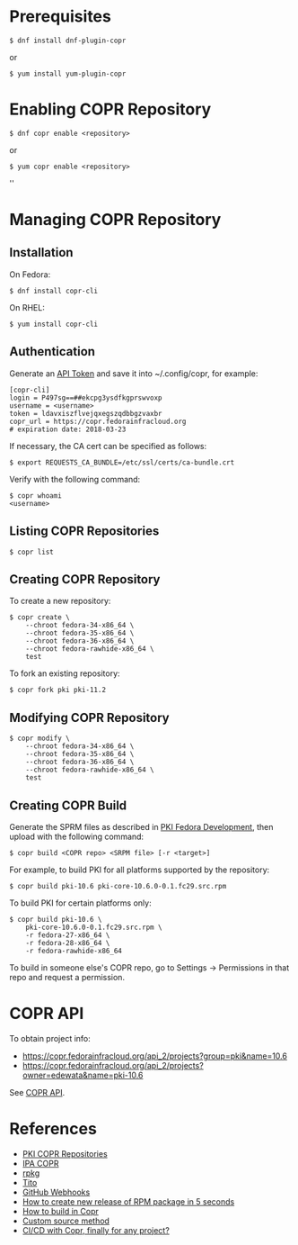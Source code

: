 = Prerequisites =

<pre>
$ dnf install dnf-plugin-copr
</pre>

or

<pre>
$ yum install yum-plugin-copr
</pre>

= Enabling COPR Repository =

<pre>
$ dnf copr enable <repository>
</pre>

or

<pre>
$ yum copr enable <repository>
</pre>
''

= Managing COPR Repository =

== Installation ==

On Fedora:

<pre>
$ dnf install copr-cli
</pre>

On RHEL:

<pre>
$ yum install copr-cli
</pre>

== Authentication ==

Generate an [https://copr.fedorainfracloud.org/api/ API Token] and save it into ~/.config/copr, for example:

<pre>
[copr-cli]
login = P497sg==##ekcpg3ysdfkgprswvoxp
username = <username>
token = ldavxiszflvejqxegszqdbbgzvaxbr
copr_url = https://copr.fedorainfracloud.org
# expiration date: 2018-03-23
</pre>

If necessary, the CA cert can be specified as follows:

<pre>
$ export REQUESTS_CA_BUNDLE=/etc/ssl/certs/ca-bundle.crt
</pre>

Verify with the following command:

<pre>
$ copr whoami
<username>
</pre>

== Listing COPR Repositories ==

<pre>
$ copr list
</pre>

== Creating COPR Repository ==

To create a new repository:

<pre>
$ copr create \
    --chroot fedora-34-x86_64 \
    --chroot fedora-35-x86_64 \
    --chroot fedora-36-x86_64 \
    --chroot fedora-rawhide-x86_64 \
    test
</pre>

To fork an existing repository:

<pre>
$ copr fork pki pki-11.2
</pre>

== Modifying COPR Repository ==

<pre>
$ copr modify \
    --chroot fedora-34-x86_64 \
    --chroot fedora-35-x86_64 \
    --chroot fedora-36-x86_64 \
    --chroot fedora-rawhide-x86_64 \
    test
</pre>

== Creating COPR Build ==

Generate the SPRM files as described in [[PKI Fedora Development]], then upload with the following command:

<pre>
$ copr build <COPR repo> <SRPM file> [-r <target>]
</pre>

For example, to build PKI for all platforms supported by the repository:

<pre>
$ copr build pki-10.6 pki-core-10.6.0-0.1.fc29.src.rpm
</pre>

To build PKI for certain platforms only:

<pre>
$ copr build pki-10.6 \
    pki-core-10.6.0-0.1.fc29.src.rpm \
    -r fedora-27-x86_64 \
    -r fedora-28-x86_64 \
    -r fedora-rawhide-x86_64
</pre>

To build in someone else's COPR repo, go to Settings -> Permissions in that repo and request a permission.

= COPR API =

To obtain project info:

* https://copr.fedorainfracloud.org/api_2/projects?group=pki&name=10.6
* https://copr.fedorainfracloud.org/api_2/projects?owner=edewata&name=pki-10.6

See [http://copr-rest-api.readthedocs.io/en/latest/index.html COPR API].

= References =

* [https://github.com/dogtagpki/pki/wiki/COPR-Repositories PKI COPR Repositories]
* [[IPA COPR]]
* [[rpkg]]
* [[Tito]]
* [https://docs.pagure.org/copr.copr/user_documentation.html#github-webhooks GitHub Webhooks]
* [http://miroslav.suchy.cz/blog/archives/2013/12/17/how_to_create_new_release_of_rpm_package_in_5_seconds/ How to create new release of RPM package in 5 seconds]
* [http://miroslav.suchy.cz/blog/archives/2013/12/29/how_to_build_in_copr/ How to build in Copr]
* [https://docs.pagure.org/copr.copr/custom_source_method.html Custom source method]
* [https://pavel.raiskup.cz/blog/copr-ci-and-custom-source-method.html CI/CD with Copr, finally for any project?]